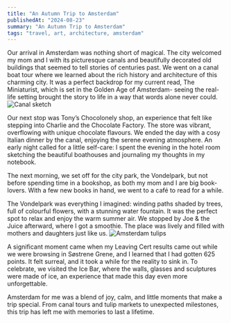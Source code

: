 ```yaml
---
title: "An Autumn Trip to Amsterdam"
publishedAt: "2024-08-23"
summary: "An Autumn Trip to Amsterdam"
tags: "travel, art, architecture, amsterdam"
---
```

Our arrival in Amsterdam was nothing short of magical. The city welcomed my mom and I with its picturesque canals and beautifully decorated old buildings that seemed to tell stories of centuries past. We went on a canal boat tour where we learned about the rich history and architecture of this charming city. It was a perfect backdrop for my current read, The Miniaturist, which is set in the Golden Age of Amsterdam- seeing the real-life setting brought the story to life in a way that words alone never could.
<Image
  src="/photos/canal-sketch.jpg"
  alt="Canal sketch"
  className="float-right"
  width={200}
  height={400}
/>

Our next stop was Tony’s Chocolonely shop, an experience that felt like stepping into Charlie and the Chocolate Factory. The store was vibrant, overflowing with unique chocolate flavours.  We ended the day with a cosy Italian dinner by the canal, enjoying the serene evening atmosphere. An early night called for a little self-care: I spent the evening in the hotel room sketching the beautiful boathouses and journaling my thoughts in my notebook.

The next morning, we set off for the city park, the Vondelpark, but not before spending time in a bookshop, as both my mom and I are big book-lovers. With a few new books in hand, we went to a café to read for a while.

The Vondelpark was everything I imagined: winding paths shaded by trees, full of colourful flowers, with a stunning water fountain. It was the perfect spot to relax and enjoy the warm summer air. We stopped by Joe & the Juice afterward, where I got a smoothie. The place was lively and filled with mothers and daughters just like us.
<Image
  src="/photos/amsterdam-tulips.jpg"
  alt="Amsterdam tulips"
  className="float-right"
  width={200}
  height={500}
/>

A significant moment came when my Leaving Cert results came out while we were browsing in Søstrene Grene, and I learned that I had gotten 625 points. It felt surreal, and it took a while for the reality to sink in. To celebrate, we visited the Ice Bar, where the walls, glasses and sculptures were made of ice, an experience that made this day even more unforgettable.

Amsterdam for me was a blend of joy, calm, and little moments that make a trip special. From canal tours and tulip markets to unexpected milestones, this trip has left me with memories to last a lifetime.
